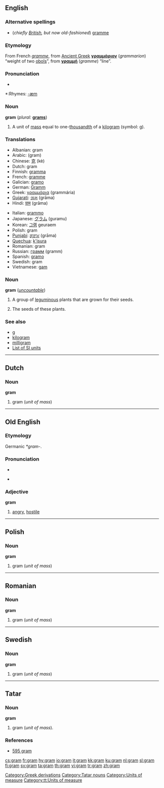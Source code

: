 {{see|Gram}}
==English==

===Alternative spellings===
*(''chiefly [[w:British English|British]], but now old-fashioned'') [[gramme]]

===Etymology===
From French ''[[gramme#French|gramme]]'', from [[Ancient Greek]] '''[[γραμμάριον]]''' (''grammarion'') “weight of two [[obol]]s”, from '''[[γραμμή]]''' (''gramme'') “line”.

===Pronunciation===
*{{audio|en-us-gram.ogg|Audio (US)}}

*:Rhymes: [[Rhymes:English:-æm|-æm]]

===Noun===
'''gram''' (''plural:'' '''[[grams]]''')

# A unit of [[mass]] equal to one-[[thousandth]] of a [[kilogram]] (symbol: [[g]]).

===Translations===
{{rfc-level|Translations at L3+ (AutoFormat would have corrected level of Translations)}}
{{top}}
*Albanian: gram {{g|Albanian}}
*Arabic: {{ARchar|[[جرام]]}} (gram) {{m}}
*Chinese: [[克]] (kè)
*Dutch: gram {{m}}
*Finnish: [[gramma]]
*French: [[gramme]] {{m}}
*Galician: [[gramo]] {{m}}
*German: [[Gramm]] {{n}}
*Greek: [[γραμμάρια]] (grammária) {{f}}
*[[Gujarati]]: [[ગ્રામ]] (grāma)
*Hindi: [[ग्राम]] (grāma) {{g|Hindi}}
{{mid}}
*Italian: [[grammo]] {{m}}
*Japanese: [[グラム]] (guramu)
*Korean: [[그램]] geuraem
*Polish: gram {{m}}
*[[Punjabi]]: [[ਗ੍ਰਾਮ]] (grāma)
*[[Quechua]]: [[k'isura]]
*Romanian: gram {{n}}
*Russian: [[грамм]] (gramm) {{m}}
*Spanish: [[gramo]] {{m}}
*Swedish: gram {{n}}
*Vietnamese: [[gam]]
{{bottom}}

<!--separate etymology here-->

===Noun===
'''gram''' (''[[uncountable]]'')

# A group of [[leguminous]] plants that are grown for their seeds.
# {{uncountable}} The seeds of these plants.

===See also===
*[[g]]
*[[kilogram]]
*[[milligram]]
*[[Appendix:Weights_and_measures#SI_units|List of SI units]]

----

==Dutch==

===Noun===
'''gram''' {{m}}

# gram (''unit of mass'')

----

==Old English==

===Etymology===
Germanic ''*gram-''.

===Pronunciation===
*{{audio|en-us-gram.ogg|Audio (US)}}

*{{IPA|/gram/}}

===Adjective===
'''gram'''

# [[angry]], [[hostile]]

----

==Polish==

===Noun===
'''gram''' {{m}}

# gram (''unit of mass'')

----

==Romanian==

===Noun===
'''gram''' {{n}}

# gram (''unit of mass'')

----

==Swedish==

===Noun===
'''gram''' {{n}}

# gram (''unit of mass'')

----

==Tatar==

===Noun===
'''gram'''

# gram (''unit of mass'').

===References===
*[http://www.azatliq.org/news/international/tb/archives/2006/09/09.asp 595 gram]

[[Category:Greek derivations]]
[[Category:Tatar nouns]]
[[Category:Units of measure]]
[[Category:tt:Units of measure]]

[[cs:gram]]
[[fr:gram]]
[[hy:gram]]
[[io:gram]]
[[it:gram]]
[[kk:gram]]
[[ku:gram]]
[[nl:gram]]
[[sl:gram]]
[[fi:gram]]
[[sv:gram]]
[[ta:gram]]
[[th:gram]]
[[vi:gram]]
[[tr:gram]]
[[zh:gram]]